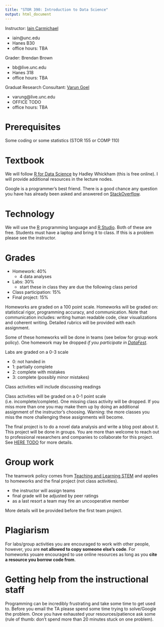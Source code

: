 ```yaml
---
title: "STOR 390: Introduction to Data Science"
output: html_document
---
```


Instructor: [Iain Carmichael](http://iaincarmichael.web.unc.edu/)

- iain@unc.edu
- Hanes B30
- office hours: TBA

Grader: Brendan Brown

- bb@live.unc.edu
- Hanes 318
- office hours: TBA

Graduat Research Consultant: [Varun Goel](http://varungoel.web.unc.edu/author/varung/)

- varung@live.unc.edu
- OFFICE TODO
- office hours: TBA

# Prerequisites
Some coding or some statistics (STOR 155 or COMP 110)

# Textbook
We will follow [R for Data Science](http://r4ds.had.co.nz/) by Hadley Whickham (this is free online). I will provide additional resources in the lecture nodes.

Google is a programmer's best friend. There is a good chance any question you have has already been asked and answered on [StackOverflow](http://stackoverflow.com/).

# Technology
We will use the [R](https://www.r-project.org/about.html) programming language and [R Studio](https://www.rstudio.com/). Both of these are free. Students must have a laptop and bring it to class. If this is a problem please see the instructor.

# Grades
- Homework: 40%
    - 4 data analyses
- Labs: 30%
    - start these in class they are due the following class period
- Class participation: 15%
- Final project: 15%

Homeworks are graded on a 100 point scale. Homeworks will be graded on: statistical rigor, programming accuracy, and communication. Note that communication includes: writing human readable code, clear visualizations and coherent writing. Detailed rubrics will be provided with each assignment. 

Some of these homeworks will be done in teams (see below for group work policy). One homework may be dropped *if you participate in [DataFest](http://www2.stat.duke.edu/datafest/)*. 

Labs are graded on a 0-3 scale

- 0: not handed in
- 1: partially complete
- 2: complete with mistakes
- 3: complete (possibly minor mistakes)

Class activities will include discussing readings

Class activities will be graded on a 0-1 point scale (i.e. incomplete/complete). One missing class activity will be dropped. If you miss more than one you may make them up by doing an additional assignment of the instructor's choosing. Warning: the more classes you miss the more challenging these assignments will become.

The final project is to do a novel data analysis and write a blog post about it. This project will be done in groups. You are more than welcome to reach out to professional researchers and companies to collaborate for this project. See [HERE TODO]() for more details. 

# Group work
The teamwork policy comes from [Teaching and Learning STEM](http://www.wiley.com/WileyCDA/WileyTitle/productCd-1118925815.html) and applies to homeworks and the final project (not class activities).

- the instructor will assign teams
- final grade will be adjusted by peer ratings
- as a last resort a team may fire an uncooperative member

More details will be provided before the first team project.

# Plagiarism

For labs/group activities you are encouraged to work with other people, however, you are **not allowed to copy someone else's code**. For homeworks youare encouraged to use online resources as long as you **cite a resource you borrow code from**. 


# Getting help from the instructional staff
Programming can be incredibly frustrating and take some time to get used to. Before you email the TA please spend some time trying to solve/Google the problem. Once you have exhausted your resources/patience ask some (rule of thumb: don't spend more than 20 minutes stuck on one problem).
